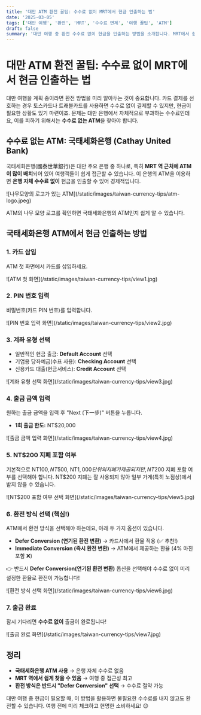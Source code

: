 ```yaml
---
title: '대만 ATM 환전 꿀팁: 수수료 없이 MRT에서 현금 인출하는 법'
date: '2025-03-05'
tags: ['대만 여행', '환전', 'MRT', '수수료 면제', '여행 꿀팁', 'ATM']
draft: false
summary: '대만 여행 중 환전 수수료 없이 현금을 인출하는 방법을 소개합니다. MRT에서 쉽게 찾을 수 있는 국태세화은행 ATM을 활용하는 꿀팁!'
---
```


# 대만 ATM 환전 꿀팁: 수수료 없이 MRT에서 현금 인출하는 법

대만 여행을 계획 중이라면 환전 방법을 미리 알아두는 것이 중요합니다. 카드 결제를 선호하는 경우 토스카드나 트래블카드를 사용하면 수수료 없이 결제할 수 있지만, 현금이 필요한 상황도 있기 마련이죠. 문제는 대만 은행에서 자체적으로 부과하는 수수료인데요, 이를 피하기 위해서는 **수수료 없는 ATM**을 찾아야 합니다.

## 수수료 없는 ATM: 국태세화은행 (Cathay United Bank)

국태세화은행(國泰世華銀行)은 대만 주요 은행 중 하나로, 특히 **MRT 역 근처에 ATM이 많이 배치**되어 있어 여행객들이 쉽게 접근할 수 있습니다. 이 은행의 ATM을 이용하면 **은행 자체 수수료 없이** 현금을 인출할 수 있어 경제적입니다.

<div className="my-1 w-full overflow-hidden px-2 xl:px-2">
  ![나무모양의 로고가 있는 ATM](/static/images/taiwan-currency-tips/atm-logo.jpeg)
</div>

ATM의 나무 모양 로고를 확인하면 국태세화은행의 ATM인지 쉽게 알 수 있습니다.

## 국태세화은행 ATM에서 현금 인출하는 방법

### 1. 카드 삽입

ATM 첫 화면에서 카드를 삽입하세요.

<div className="my-1 w-full overflow-hidden px-2 xl:px-2">
  ![ATM 첫 화면](/static/images/taiwan-currency-tips/view1.jpg)
</div>

### 2. PIN 번호 입력

비밀번호(카드 PIN 번호)를 입력합니다.

<div className="my-1 w-full overflow-hidden px-2 xl:px-2">
  ![PIN 번호 입력 화면](/static/images/taiwan-currency-tips/view2.jpg)
</div>

### 3. 계좌 유형 선택

- 일반적인 현금 출금: **Default Account** 선택
- 기업용 당좌예금(수표 사용): **Checking Account** 선택
- 신용카드 대출(현금서비스): **Credit Account** 선택

<div className="my-1 w-full overflow-hidden px-2 xl:px-2">
  ![계좌 유형 선택 화면](/static/images/taiwan-currency-tips/view3.jpg)
</div>

### 4. 출금 금액 입력

원하는 출금 금액을 입력 후 "Next (下一步)" 버튼을 누릅니다.

- **1회 출금 한도:** NT$20,000

<div className="my-1 w-full overflow-hidden px-2 xl:px-2">
  ![출금 금액 입력 화면](/static/images/taiwan-currency-tips/view4.jpg)
</div>

### 5. NT$200 지폐 포함 여부

기본적으로 NT$100, NT$500, NT$1,000 단위의 지폐가 제공되지만, NT$200 지폐 포함 여부를 선택해야 합니다. NT$200 지폐는 잘 사용되지 않아 일부 가게(특히 노점상)에서 받지 않을 수 있습니다.

<div className="my-1 w-full overflow-hidden px-2 xl:px-2">
  ![NT$200 포함 여부 선택 화면](/static/images/taiwan-currency-tips/view5.jpg)
</div>

### 6. 환전 방식 선택 (핵심!)

ATM에서 환전 방식을 선택해야 하는데요, 아래 두 가지 옵션이 있습니다.

- **Defer Conversion (연기된 환전 변환)** → 카드사에서 환율 적용 (✅ 추천!)
- **Immediate Conversion (즉시 환전 변환)** → ATM에서 제공하는 환율 (4% 마진 포함 ❌)

👉 반드시 **Defer Conversion(연기된 환전 변환)** 옵션을 선택해야 수수료 없이 미리 설정한 환율로 환전이 가능합니다!

<div className="my-1 w-full overflow-hidden px-2 xl:px-2">
  ![환전 방식 선택 화면](/static/images/taiwan-currency-tips/view6.jpg)
</div>

### 7. 출금 완료

잠시 기다리면 **수수료 없이** 출금이 완료됩니다!

<div className="my-1 w-full overflow-hidden px-2 xl:px-2">
  ![출금 완료 화면](/static/images/taiwan-currency-tips/view7.jpg)
</div>

## 정리

- **국태세화은행 ATM 사용** → 은행 자체 수수료 없음
- **MRT 역에서 쉽게 찾을 수 있음** → 여행 중 접근성 최고
- **환전 방식은 반드시 "Defer Conversion" 선택** → 수수료 절약 가능

대만 여행 중 현금이 필요할 때, 이 방법을 활용하면 불필요한 수수료를 내지 않고도 환전할 수 있습니다. 여행 전에 미리 체크하고 현명한 소비하세요! 😊
